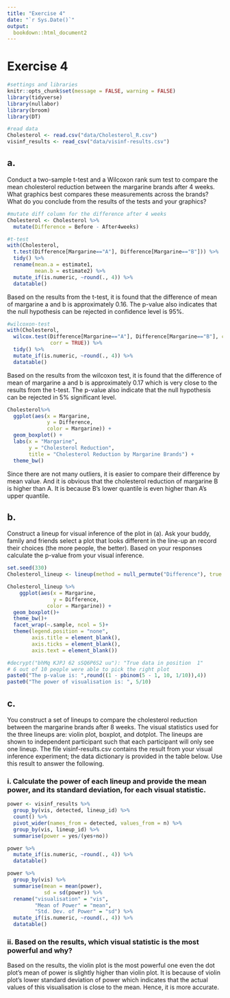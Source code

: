 ```yaml
---
title: "Exercise 4"
date: "`r Sys.Date()`"
output: 
  bookdown::html_document2
---
```


# Exercise 4

```r
#settings and libraries
knitr::opts_chunk$set(message = FALSE, warning = FALSE)
library(tidyverse)
library(nullabor)
library(broom)
library(DT)
```

```r
#read data
Cholesterol <- read.csv("data/Cholesterol_R.csv")
visinf_results <- read_csv("data/visinf-results.csv")
```

## a. 
Conduct a two-sample t-test and a Wilcoxon rank sum test to compare the mean cholesterol reduction between the margarine brands after 4 weeks. What graphics best compares these measurements across the brands? What do you conclude from the results of the tests and your graphics?

```r
#mutate diff column for the difference after 4 weeks
Cholesterol <- Cholesterol %>%
  mutate(Difference = Before - After4weeks)

#t-test
with(Cholesterol, 
  t.test(Difference[Margarine=="A"], Difference[Margarine=="B"])) %>% 
  tidy() %>% 
  rename(mean.a = estimate1,
         mean.b = estimate2) %>% 
  mutate_if(is.numeric, ~round(., 4)) %>% 
  datatable()
```
Based on the results from the t-test, it is found that the difference of mean  of margarine a and b is approximately 0.16. The p-value also indicates that the null hypothesis can be rejected in confidence level is 95%.

```r
#wilcoxon-test
with(Cholesterol, 
  wilcox.test(Difference[Margarine=="A"], Difference[Margarine=="B"], conf.int = TRUE,
              corr = TRUE)) %>% 
  tidy() %>% 
  mutate_if(is.numeric, ~round(., 4)) %>% 
  datatable() 
```
Based on the results from the wilcoxon test, it is found that the difference of mean  of margarine a and b is approximately 0.17 which is very close to the results from the t-test. The p-value also indicate that the null hypothesis can be rejected in 5% significant level.

```r
Cholesterol%>%
  ggplot(aes(x = Margarine,
             y = Difference,
             color = Margarine)) + 
  geom_boxplot() +
  labs(x = "Margarine", 
       y = "Cholesterol Reduction",
       title = "Cholesterol Reduction by Margarine Brands") +
  theme_bw()
```

Since there are not many outliers, it is easier to compare their difference by mean value. And it is obvious that the cholesterol reduction of margarine B is higher than A. It is because B's lower quantile is even higher than A's upper quantile.

## b. 
Construct a lineup for visual inference of the plot in (a). Ask your buddy, family and friends select a plot that looks different in the line-up an record their choices (the more people, the better). Based on your responses calculate the p-value from your visual inference.

```r
set.seed(330)
Cholesterol_lineup <- lineup(method = null_permute("Difference"), true = Cholesterol, n = 10)

Cholesterol_lineup %>% 
    ggplot(aes(x = Margarine,
               y = Difference,
             color = Margarine)) + 
  geom_boxplot()+
  theme_bw()+
  facet_wrap(~.sample, ncol = 5)+
  theme(legend.position = "none",
        axis.title = element_blank(),
        axis.ticks = element_blank(),
        axis.text = element_blank())
```

```r
#decrypt("bhMq KJPJ 62 sSQ6P6S2 uu"): "True data in position  1"
# 6 out of 10 people were able to pick the right plot
paste0("The p-value is: ",round((1 - pbinom(5 - 1, 10, 1/10)),4))
paste0("The power of visualisation is: ", 5/10)
```

## c. 
You construct a set of lineups to compare the cholesterol reduction between the margarine brands after 8 weeks. The visual statistics used for the three lineups are: violin plot, boxplot, and dotplot. The lineups are shown to independent participant such that each participant will only see one lineup. The file visinf-results.csv contains the result from your visual inference experiment; the data dictionary is provided in the table below. Use this result to answer the following.


### i. Calculate the power of each lineup and provide the mean power, and its standard deviation, for each visual statistic.

```r
power <- visinf_results %>% 
  group_by(vis, detected, lineup_id) %>% 
  count() %>% 
  pivot_wider(names_from = detected, values_from = n) %>% 
  group_by(vis, lineup_id) %>% 
  summarise(power = yes/(yes+no)) 

power %>% 
  mutate_if(is.numeric, ~round(., 4)) %>% 
  datatable()
```

```r
power %>% 
  group_by(vis) %>% 
  summarise(mean = mean(power),
            sd = sd(power)) %>% 
  rename("visualisation" = "vis",
         "Mean of Power" = "mean",
         "Std. Dev. of Power" = "sd") %>% 
  mutate_if(is.numeric, ~round(., 4)) %>% 
  datatable() 
```


### ii. Based on the results, which visual statistic is the most powerful and why?

Based on the results, the violin plot is the most powerful one even the dot plot's mean of power is slightly higher than violin plot. It is because of violin plot's lower standard deviation of power which indicates that the actual values of this visualisation is close to the mean. Hence, it is more accurate.
